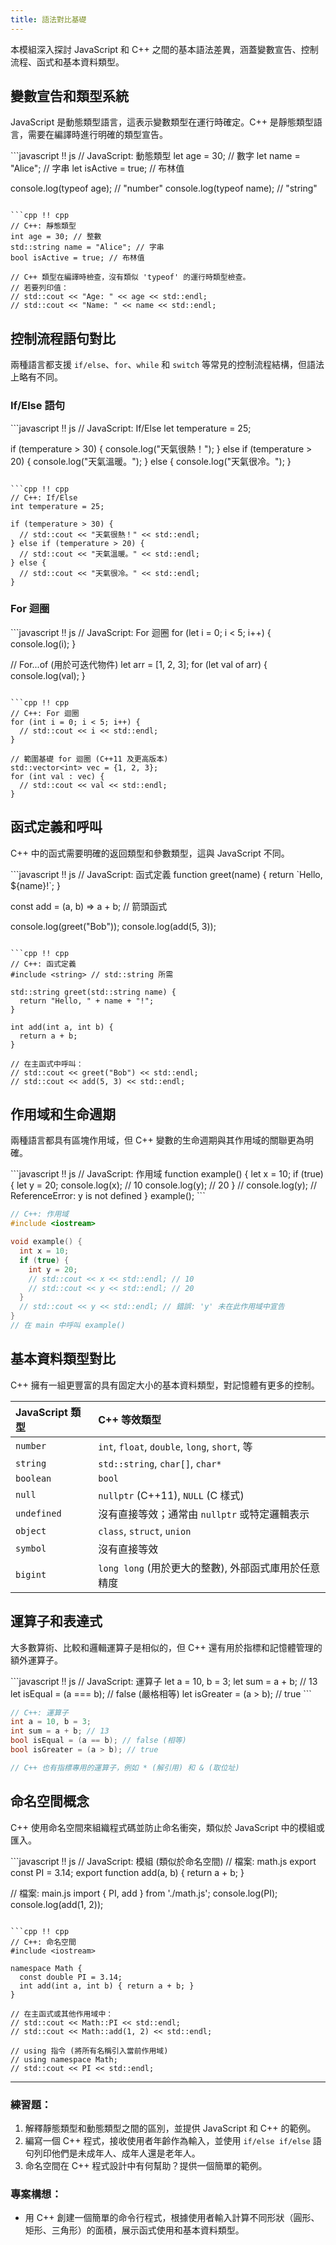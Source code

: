 ```yaml
---
title: 語法對比基礎
---
```


本模組深入探討 JavaScript 和 C++ 之間的基本語法差異，涵蓋變數宣告、控制流程、函式和基本資料類型。

## 變數宣告和類型系統

JavaScript 是動態類型語言，這表示變數類型在運行時確定。C++ 是靜態類型語言，需要在編譯時進行明確的類型宣告。

<UniversalEditor title="變數宣告和賦值對比" compare={true}>
```javascript !! js
// JavaScript: 動態類型
let age = 30; // 數字
let name = "Alice"; // 字串
let isActive = true; // 布林值

console.log(typeof age); // "number"
console.log(typeof name); // "string"
```

```cpp !! cpp
// C++: 靜態類型
int age = 30; // 整數
std::string name = "Alice"; // 字串
bool isActive = true; // 布林值

// C++ 類型在編譯時檢查，沒有類似 'typeof' 的運行時類型檢查。
// 若要列印值：
// std::cout << "Age: " << age << std::endl;
// std::cout << "Name: " << name << std::endl;
```
</UniversalEditor>

## 控制流程語句對比

兩種語言都支援 `if/else`、`for`、`while` 和 `switch` 等常見的控制流程結構，但語法上略有不同。

### If/Else 語句

<UniversalEditor title="If/Else 對比" compare={true}>
```javascript !! js
// JavaScript: If/Else
let temperature = 25;

if (temperature > 30) {
  console.log("天氣很熱！");
} else if (temperature > 20) {
  console.log("天氣溫暖。");
} else {
  console.log("天氣很冷。");
}
```

```cpp !! cpp
// C++: If/Else
int temperature = 25;

if (temperature > 30) {
  // std::cout << "天氣很熱！" << std::endl;
} else if (temperature > 20) {
  // std::cout << "天氣溫暖。" << std::endl;
} else {
  // std::cout << "天氣很冷。" << std::endl;
}
```
</UniversalEditor>

### For 迴圈

<UniversalEditor title="For 迴圈對比" compare={true}>
```javascript !! js
// JavaScript: For 迴圈
for (let i = 0; i < 5; i++) {
  console.log(i);
}

// For...of (用於可迭代物件)
let arr = [1, 2, 3];
for (let val of arr) {
  console.log(val);
}
```

```cpp !! cpp
// C++: For 迴圈
for (int i = 0; i < 5; i++) {
  // std::cout << i << std::endl;
}

// 範圍基礎 for 迴圈 (C++11 及更高版本)
std::vector<int> vec = {1, 2, 3};
for (int val : vec) {
  // std::cout << val << std::endl;
}
```
</UniversalEditor>

## 函式定義和呼叫

C++ 中的函式需要明確的返回類型和參數類型，這與 JavaScript 不同。

<UniversalEditor title="函式定義對比" compare={true}>
```javascript !! js
// JavaScript: 函式定義
function greet(name) {
  return `Hello, ${name}!`;
}

const add = (a, b) => a + b; // 箭頭函式

console.log(greet("Bob"));
console.log(add(5, 3));
```

```cpp !! cpp
// C++: 函式定義
#include <string> // std::string 所需

std::string greet(std::string name) {
  return "Hello, " + name + "!";
}

int add(int a, int b) {
  return a + b;
}

// 在主函式中呼叫：
// std::cout << greet("Bob") << std::endl;
// std::cout << add(5, 3) << std::endl;
```
</UniversalEditor>

## 作用域和生命週期

兩種語言都具有區塊作用域，但 C++ 變數的生命週期與其作用域的關聯更為明確。

<UniversalEditor title="作用域和生命週期對比" compare={true}>
```javascript !! js
// JavaScript: 作用域
function example() {
  let x = 10;
  if (true) {
    let y = 20;
    console.log(x); // 10
    console.log(y); // 20
  }
  // console.log(y); // ReferenceError: y is not defined
}
example();
```

```cpp !! cpp
// C++: 作用域
#include <iostream>

void example() {
  int x = 10;
  if (true) {
    int y = 20;
    // std::cout << x << std::endl; // 10
    // std::cout << y << std::endl; // 20
  }
  // std::cout << y << std::endl; // 錯誤: 'y' 未在此作用域中宣告
}
// 在 main 中呼叫 example()
```
</UniversalEditor>

## 基本資料類型對比

C++ 擁有一組更豐富的具有固定大小的基本資料類型，對記憶體有更多的控制。

| JavaScript 類型 | C++ 等效類型                                  |
| :-------------- | :------------------------------------------------- |
| `number`        | `int`, `float`, `double`, `long`, `short`, 等    |
| `string`        | `std::string`, `char[]`, `char*`                   |
| `boolean`       | `bool`                                             |
| `null`          | `nullptr` (C++11), `NULL` (C 樣式)                |
| `undefined`     | 沒有直接等效；通常由 `nullptr` 或特定邏輯表示 |
| `object`        | `class`, `struct`, `union`                         |
| `symbol`        | 沒有直接等效                               |
| `bigint`        | `long long` (用於更大的整數), 外部函式庫用於任意精度 |

## 運算子和表達式

大多數算術、比較和邏輯運算子是相似的，但 C++ 還有用於指標和記憶體管理的額外運算子。

<UniversalEditor title="運算子對比" compare={true}>
```javascript !! js
// JavaScript: 運算子
let a = 10, b = 3;
let sum = a + b; // 13
let isEqual = (a === b); // false (嚴格相等)
let isGreater = (a > b); // true
```

```cpp !! cpp
// C++: 運算子
int a = 10, b = 3;
int sum = a + b; // 13
bool isEqual = (a == b); // false (相等)
bool isGreater = (a > b); // true

// C++ 也有指標專用的運算子，例如 * (解引用) 和 & (取位址)
```
</UniversalEditor>

## 命名空間概念

C++ 使用命名空間來組織程式碼並防止命名衝突，類似於 JavaScript 中的模組或匯入。

<UniversalEditor title="命名空間對比" compare={true}>
```javascript !! js
// JavaScript: 模組 (類似於命名空間)
// 檔案: math.js
export const PI = 3.14;
export function add(a, b) { return a + b; }

// 檔案: main.js
import { PI, add } from './math.js';
console.log(PI);
console.log(add(1, 2));
```

```cpp !! cpp
// C++: 命名空間
#include <iostream>

namespace Math {
  const double PI = 3.14;
  int add(int a, int b) { return a + b; }
}

// 在主函式或其他作用域中：
// std::cout << Math::PI << std::endl;
// std::cout << Math::add(1, 2) << std::endl;

// using 指令 (將所有名稱引入當前作用域)
// using namespace Math;
// std::cout << PI << std::endl;
```
</UniversalEditor>

---

### 練習題：
1.  解釋靜態類型和動態類型之間的區別，並提供 JavaScript 和 C++ 的範例。
2.  編寫一個 C++ 程式，接收使用者年齡作為輸入，並使用 `if/else if/else` 語句列印他們是未成年人、成年人還是老年人。
3.  命名空間在 C++ 程式設計中有何幫助？提供一個簡單的範例。

### 專案構想：
*   用 C++ 創建一個簡單的命令行程式，根據使用者輸入計算不同形狀（圓形、矩形、三角形）的面積，展示函式使用和基本資料類型。
